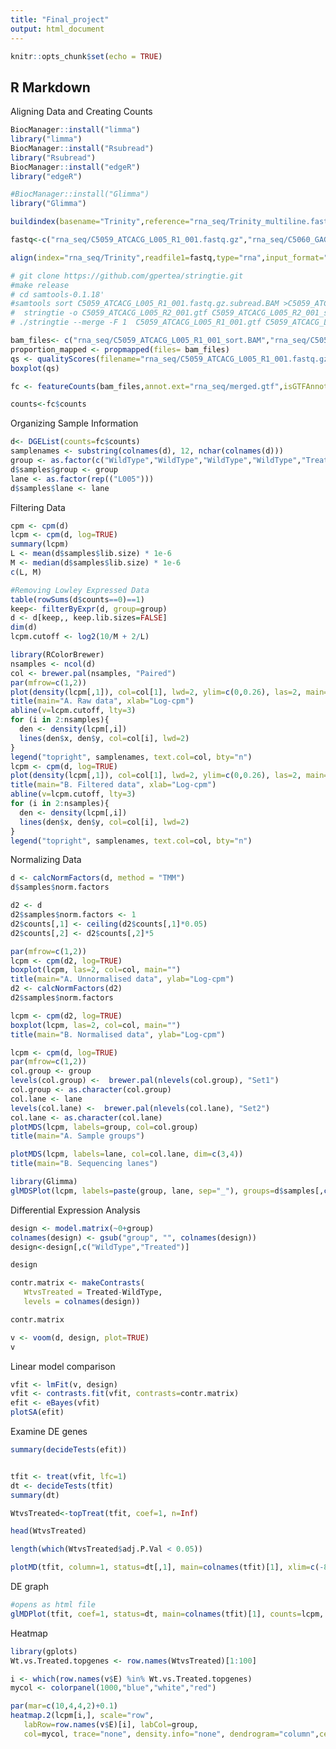 ```yaml
---
title: "Final_project"
output: html_document
---
```


```r
knitr::opts_chunk$set(echo = TRUE)
```

## R Markdown
Aligning Data and Creating Counts

```r
BiocManager::install("limma")
library("limma")
BiocManager::install("Rsubread")
library("Rsubread")
BiocManager::install("edgeR")
library("edgeR")

#BiocManager::install("Glimma")
library("Glimma")

buildindex(basename="Trinity",reference="rna_seq/Trinity_multiline.fasta",gappedIndex=FALSE,indexSplit=TRUE, memory=4000)

fastq<-c("rna_seq/C5059_ATCACG_L005_R1_001.fastq.gz","rna_seq/C5060_GAGTGG_L005_R1_001.fastq.gz","rna_seq/C5062_ACAGTG_L005_R1_001.fastq.gz","rna_seq/C5063_GTGAAA_L005_R1_001.fastq.gz","rna_seq/C5059_ATCACG_L005_R2_001.fastq.gz","rna_seq/C5060_GAGTGG_L005_R2_001.fastq.gz","rna_seq/C5062_ACAGTG_L005_R2_001.fastq.gz","rna_seq/C5063_GTGAAA_L005_R2_001.fastq.gz")

align(index="rna_seq/Trinity",readfile1=fastq,type="rna",input_format="gzFASTQ",output_format="BAM")

# git clone https://github.com/gpertea/stringtie.git
#make release
# cd samtools-0.1.18'
#samtools sort C5059_ATCACG_L005_R1_001.fastq.gz.subread.BAM >C5059_ATCACG_L005_R1_001_sort.BAM
#  stringtie -o C5059_ATCACG_L005_R2_001.gtf C5059_ATCACG_L005_R2_001_sorted.BAM
# ./stringtie --merge -F 1  C5059_ATCACG_L005_R1_001.gtf C5059_ATCACG_L005_R2_001.gtf C5060_GAGTGG_L005_R1_001.gtf C5060_GAGTGG_L005_R2_001.gtf C5062_ACAGTG_L005_R1_001.gtf C5062_ACAGTG_L005_R2_001.gtf C5063_GTGAAA_L005_R1_001.gtf C5063_GTGAAA_L005_R1_001.gtf C5063_GTGAAA_L005_R2_001.gtf

bam_files<- c("rna_seq/C5059_ATCACG_L005_R1_001_sort.BAM","rna_seq/C5059_ATCACG_L005_R2_001_sort.BAM","rna_seq/C5060_GAGTGG_L005_R1_001_sort.BAM","rna_seq/C5060_GAGTGG_L005_R2_001_sort.BAM","rna_seq/C5062_ACAGTG_L005_R1_001_sort.BAM","rna_seq/C5062_ACAGTG_L005_R2_001_sort.BAM","rna_seq/C5063_GTGAAA_L005_R1_001_sort.BAM","rna_seq/C5063_GTGAAA_L005_R2_001_sort.BAM") 
proportion_mapped <- propmapped(files= bam_files)
qs <- qualityScores(filename="rna_seq/C5059_ATCACG_L005_R1_001.fastq.gz",nreads=1000)
boxplot(qs)

fc <- featureCounts(bam_files,annot.ext="rna_seq/merged.gtf",isGTFAnnotationFile=TRUE,GTF.featureType="exon",GTF.attrType="gene_id")

counts<-fc$counts

```

Organizing Sample Information
```r
d<- DGEList(counts=fc$counts)
samplenames <- substring(colnames(d), 12, nchar(colnames(d))) 
group <- as.factor(c("WildType","WildType","WildType","WildType","Treated","Treated","Treated","Treated" ))
d$samples$group <- group 
lane <- as.factor(rep(("L005")))
d$samples$lane <- lane


```
Filtering Data
```r
cpm <- cpm(d)
lcpm <- cpm(d, log=TRUE)
summary(lcpm)
L <- mean(d$samples$lib.size) * 1e-6
M <- median(d$samples$lib.size) * 1e-6
c(L, M)

#Removing Lowley Expressed Data
table(rowSums(d$counts==0)==1)
keep<- filterByExpr(d, group=group)
d <- d[keep,, keep.lib.sizes=FALSE]
dim(d)
lcpm.cutoff <- log2(10/M + 2/L)

library(RColorBrewer)
nsamples <- ncol(d)
col <- brewer.pal(nsamples, "Paired")
par(mfrow=c(1,2))
plot(density(lcpm[,1]), col=col[1], lwd=2, ylim=c(0,0.26), las=2, main="", xlab="")
title(main="A. Raw data", xlab="Log-cpm")
abline(v=lcpm.cutoff, lty=3)
for (i in 2:nsamples){
  den <- density(lcpm[,i])
  lines(den$x, den$y, col=col[i], lwd=2)
}
legend("topright", samplenames, text.col=col, bty="n")
lcpm <- cpm(d, log=TRUE)
plot(density(lcpm[,1]), col=col[1], lwd=2, ylim=c(0,0.26), las=2, main="", xlab="")
title(main="B. Filtered data", xlab="Log-cpm")
abline(v=lcpm.cutoff, lty=3)
for (i in 2:nsamples){
  den <- density(lcpm[,i])
  lines(den$x, den$y, col=col[i], lwd=2)
}
legend("topright", samplenames, text.col=col, bty="n")
```
Normalizing Data
```r
d <- calcNormFactors(d, method = "TMM")
d$samples$norm.factors

d2 <- d
d2$samples$norm.factors <- 1
d2$counts[,1] <- ceiling(d2$counts[,1]*0.05)
d2$counts[,2] <- d2$counts[,2]*5

par(mfrow=c(1,2))
lcpm <- cpm(d2, log=TRUE)
boxplot(lcpm, las=2, col=col, main="")
title(main="A. Unnormalised data", ylab="Log-cpm")
d2 <- calcNormFactors(d2)
d2$samples$norm.factors

lcpm <- cpm(d2, log=TRUE)
boxplot(lcpm, las=2, col=col, main="")
title(main="B. Normalised data", ylab="Log-cpm")


```
```r
lcpm <- cpm(d, log=TRUE)
par(mfrow=c(1,2))
col.group <- group
levels(col.group) <-  brewer.pal(nlevels(col.group), "Set1")
col.group <- as.character(col.group)
col.lane <- lane
levels(col.lane) <-  brewer.pal(nlevels(col.lane), "Set2")
col.lane <- as.character(col.lane)
plotMDS(lcpm, labels=group, col=col.group)
title(main="A. Sample groups")

plotMDS(lcpm, labels=lane, col=col.lane, dim=c(3,4))
title(main="B. Sequencing lanes")

library(Glimma)
glMDSPlot(lcpm, labels=paste(group, lane, sep="_"), groups=d$samples[,c(1,4)],launch=FALSE)

```


Differential Expression Analysis
```r
design <- model.matrix(~0+group)
colnames(design) <- gsub("group", "", colnames(design))
design<-design[,c("WildType","Treated")]

design 

contr.matrix <- makeContrasts(
   WtvsTreated = Treated-WildType,
   levels = colnames(design))

contr.matrix

v <- voom(d, design, plot=TRUE)
v


```
Linear model comparison
```r
vfit <- lmFit(v, design)
vfit <- contrasts.fit(vfit, contrasts=contr.matrix)
efit <- eBayes(vfit)
plotSA(efit)
```
Examine DE genes
```r

summary(decideTests(efit))


tfit <- treat(vfit, lfc=1)
dt <- decideTests(tfit)
summary(dt)

```

```r
WtvsTreated<-topTreat(tfit, coef=1, n=Inf)

head(WtvsTreated)

length(which(WtvsTreated$adj.P.Val < 0.05))

plotMD(tfit, column=1, status=dt[,1], main=colnames(tfit)[1], xlim=c(-8,13), col = c("green","red"))

```
DE graph
```r
#opens as html file
glMDPlot(tfit, coef=1, status=dt, main=colnames(tfit)[1], counts=lcpm, groups=group, launch=TRUE)
```
Heatmap
```r
library(gplots)
Wt.vs.Treated.topgenes <- row.names(WtvsTreated)[1:100]

i <- which(row.names(v$E) %in% Wt.vs.Treated.topgenes)
mycol <- colorpanel(1000,"blue","white","red")

par(mar=c(10,4,4,2)+0.1)
heatmap.2(lcpm[i,], scale="row",
   labRow=row.names(v$E)[i], labCol=group,
   col=mycol, trace="none", density.info="none", dendrogram="column",cexRow = 0.5,cexCol = 1,margins = c(4,6))

```











